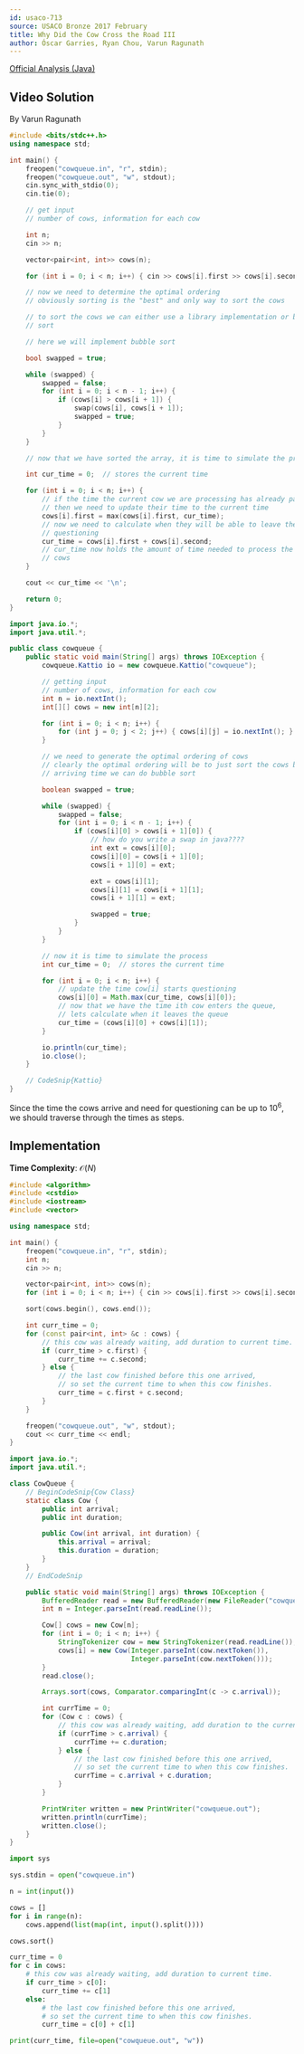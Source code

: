 ```yaml
---
id: usaco-713
source: USACO Bronze 2017 February
title: Why Did the Cow Cross the Road III
author: Óscar Garries, Ryan Chou, Varun Ragunath
---
```


[Official Analysis (Java)](http://www.usaco.org/current/data/sol_cowqueue_bronze_feb17.html)

## Video Solution

By Varun Ragunath

<YouTube id="O7r-Tp9vFGQ" />

<Spoiler title="Video Solution Code">
<LanguageSection>
<CPPSection>

```cpp
#include <bits/stdc++.h>
using namespace std;

int main() {
	freopen("cowqueue.in", "r", stdin);
	freopen("cowqueue.out", "w", stdout);
	cin.sync_with_stdio(0);
	cin.tie(0);

	// get input
	// number of cows, information for each cow

	int n;
	cin >> n;

	vector<pair<int, int>> cows(n);

	for (int i = 0; i < n; i++) { cin >> cows[i].first >> cows[i].second; }

	// now we need to determine the optimal ordering
	// obviously sorting is the "best" and only way to sort the cows

	// to sort the cows we can either use a library implementation or bubble
	// sort

	// here we will implement bubble sort

	bool swapped = true;

	while (swapped) {
		swapped = false;
		for (int i = 0; i < n - 1; i++) {
			if (cows[i] > cows[i + 1]) {
				swap(cows[i], cows[i + 1]);
				swapped = true;
			}
		}
	}

	// now that we have sorted the array, it is time to simulate the process

	int cur_time = 0;  // stores the current time

	for (int i = 0; i < n; i++) {
		// if the time the current cow we are processing has already passed
		// then we need to update their time to the current time
		cows[i].first = max(cows[i].first, cur_time);
		// now we need to calculate when they will be able to leave the
		// questioning
		cur_time = cows[i].first + cows[i].second;
		// cur_time now holds the amount of time needed to process the first i
		// cows
	}

	cout << cur_time << '\n';

	return 0;
}
```

</CPPSection>
<JavaSection>

```java
import java.io.*;
import java.util.*;

public class cowqueue {
	public static void main(String[] args) throws IOException {
		cowqueue.Kattio io = new cowqueue.Kattio("cowqueue");

		// getting input
		// number of cows, information for each cow
		int n = io.nextInt();
		int[][] cows = new int[n][2];

		for (int i = 0; i < n; i++) {
			for (int j = 0; j < 2; j++) { cows[i][j] = io.nextInt(); }
		}

		// we need to generate the optimal ordering of cows
		// clearly the optimal ordering will be to just sort the cows by
		// arriving time we can do bubble sort

		boolean swapped = true;

		while (swapped) {
			swapped = false;
			for (int i = 0; i < n - 1; i++) {
				if (cows[i][0] > cows[i + 1][0]) {
					// how do you write a swap in java????
					int ext = cows[i][0];
					cows[i][0] = cows[i + 1][0];
					cows[i + 1][0] = ext;

					ext = cows[i][1];
					cows[i][1] = cows[i + 1][1];
					cows[i + 1][1] = ext;

					swapped = true;
				}
			}
		}

		// now it is time to simulate the process
		int cur_time = 0;  // stores the current time

		for (int i = 0; i < n; i++) {
			// update the time cow[i] starts questioning
			cows[i][0] = Math.max(cur_time, cows[i][0]);
			// now that we have the time ith cow enters the queue,
			// lets calculate when it leaves the queue
			cur_time = (cows[i][0] + cows[i][1]);
		}

		io.println(cur_time);
		io.close();
	}

	// CodeSnip{Kattio}
}
```

</JavaSection>
</LanguageSection>
</Spoiler>

Since the time the cows arrive and need for questioning can be up to $10^6$, we should traverse through the times as steps.

## Implementation

**Time Complexity**: $\mathcal{O}(N)$

<LanguageSection>
<CPPSection>

```cpp
#include <algorithm>
#include <cstdio>
#include <iostream>
#include <vector>

using namespace std;

int main() {
	freopen("cowqueue.in", "r", stdin);
	int n;
	cin >> n;

	vector<pair<int, int>> cows(n);
	for (int i = 0; i < n; i++) { cin >> cows[i].first >> cows[i].second; }

	sort(cows.begin(), cows.end());

	int curr_time = 0;
	for (const pair<int, int> &c : cows) {
		// this cow was already waiting, add duration to current time.
		if (curr_time > c.first) {
			curr_time += c.second;
		} else {
			// the last cow finished before this one arrived,
			// so set the current time to when this cow finishes.
			curr_time = c.first + c.second;
		}
	}

	freopen("cowqueue.out", "w", stdout);
	cout << curr_time << endl;
}
```

</CPPSection>
<JavaSection>

```java
import java.io.*;
import java.util.*;

class CowQueue {
	// BeginCodeSnip{Cow Class}
	static class Cow {
		public int arrival;
		public int duration;

		public Cow(int arrival, int duration) {
			this.arrival = arrival;
			this.duration = duration;
		}
	}
	// EndCodeSnip

	public static void main(String[] args) throws IOException {
		BufferedReader read = new BufferedReader(new FileReader("cowqueue.in"));
		int n = Integer.parseInt(read.readLine());

		Cow[] cows = new Cow[n];
		for (int i = 0; i < n; i++) {
			StringTokenizer cow = new StringTokenizer(read.readLine());
			cows[i] = new Cow(Integer.parseInt(cow.nextToken()),
			                  Integer.parseInt(cow.nextToken()));
		}
		read.close();

		Arrays.sort(cows, Comparator.comparingInt(c -> c.arrival));

		int currTime = 0;
		for (Cow c : cows) {
			// this cow was already waiting, add duration to the current time
			if (currTime > c.arrival) {
				currTime += c.duration;
			} else {
				// the last cow finished before this one arrived,
				// so set the current time to when this cow finishes.
				currTime = c.arrival + c.duration;
			}
		}

		PrintWriter written = new PrintWriter("cowqueue.out");
		written.println(currTime);
		written.close();
	}
}
```

</JavaSection>
<PySection>

```py
import sys

sys.stdin = open("cowqueue.in")

n = int(input())

cows = []
for i in range(n):
	cows.append(list(map(int, input().split())))

cows.sort()

curr_time = 0
for c in cows:
	# this cow was already waiting, add duration to current time.
	if curr_time > c[0]:
		curr_time += c[1]
	else:
		# the last cow finished before this one arrived,
		# so set the current time to when this cow finishes.
		curr_time = c[0] + c[1]

print(curr_time, file=open("cowqueue.out", "w"))
```

</PySection>
</LanguageSection>
